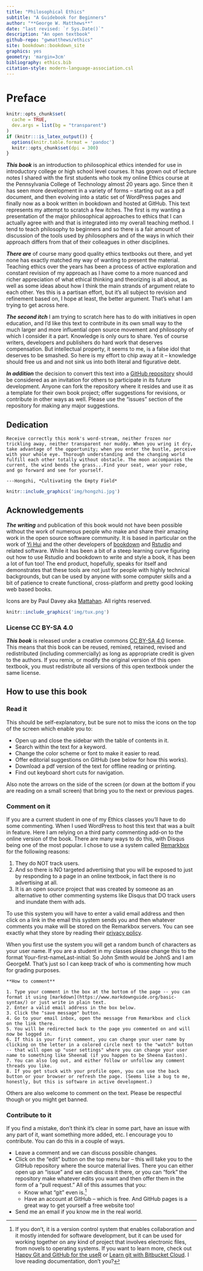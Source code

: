 ```yaml
--- 
title: "Philosophical Ethics"
subtitle: "A Guidebook for Beginners"
author: "**George W. Matthews**"
date: "last revised: `r Sys.Date()`"
description: "An open textbook"
github-repo: "gwmatthews/ethics"
site: bookdown::bookdown_site
graphics: yes
geometry: 'margin=3cm'
bibliography: ethics.bib
citation-style: modern-language-association.csl
---
```


# Preface {-}

```r
knitr::opts_chunk$set(
  cache = TRUE,
  dev.args = list(bg = "transparent")
)
if (knitr:::is_latex_output()) {
  options(knitr.table.format = 'pandoc')
  knitr::opts_chunk$set(dpi = 300)
}
```



**_This book_** is an introduction to philosophical ethics intended for use in introductory college or high school level courses. It has grown out of lecture notes I shared with the first students who took my online Ethics course at the Pennsylvania College of Technology  almost 20 years ago. Since then it has seen more development in a variety of forms -- starting out as a pdf document, and then evolving into a static set of WordPress pages and finally now as a book written in bookdown and hosted at GitHub. This text represents my attempt to scratch a few itches. The first is my wanting a presentation of the major philosophical approaches to ethics that I can actually agree with and that is integrated into my overall teaching method. I tend to teach philosophy to beginners and so there is a fair amount of discussion of the tools used by philosophers and of the ways in which their approach differs from that of their colleagues in other disciplines. 

**_There are_** of course many good quality ethics textbooks out there, and yet none has exactly matched my way of wanting to present the material. Teaching ethics over the years has been a process of active exploration and constant revision of my approach as I have come to a more nuanced and richer appreciation of what ethical thinking and theorizing is all about, as well as some ideas about how I think the main strands of argument relate to each other. Yes this is a partisan effort, but it's all subject to revision and refinement based on, I hope at least, the better argument. That's what I am trying to get across here. 

**_The second itch_** I am trying to scratch here has to do with initiatives in open education, and I'd like this text to contribute in its own small way to the much larger and more influential open source movement and philosophy of which I consider it a part. Knowledge is only ours to share. Yes of course writers, developers and publishers do hard work that deserves compensation. But intellectual property, it seems to me, is a false idol that deserves to be smashed. So here is my effort to chip away at it -- knowledge should free us and and not sink us into both literal and figurative debt.

**_In addition_** the decision to convert this text into a [GitHub repository](https://github.com/gwmatthews/ethics) should be considered as an invitation for others to participate in its future development. Anyone can fork the repository where it resides and use it as a template for their own book project; offer suggestions for revisions, or contribute in other ways as well. Please use the "issues" section of the repository for making any major suggestions.

## Dedication {-}



```block
Receive correctly this monk's word-stream, neither frozen nor trickling away, neither transparent nor muddy. When you wring it dry, take advantage of the opportunity; when you enter the bustle, perceive with your whole eye. Thorough understanding and the changing world fulfill each other totally without obstacle. The moon accompanies the current, the wind bends the grass...Find your seat, wear your robe, and go forward and see for yourself.

---Hongzhi, *Cultivating the Empty Field* 
```

```r
knitr::include_graphics('img/hongzhi.jpg')
```

## Acknowledgements {-}

**_The writing_** and publication of this book would not have been possible without the work of numerous people who make and share their amazing work in the open source software community. It is based in particular on the work of [Yi Hui](https://github.com/yihui) and the other developers of [bookdown](https://github.com/rstudio/bookdown) and [Rstudio](https://rstudio.com/products/rstudio/) and related software. While it has been a bit of a steep learning curve figuring out how to use Rstudio and bookdown to write and style a book, it has been a lot of fun too! The end product, hopefully, speaks for itself and demonstrates that these tools are not just for people with highly technical backgrounds, but can be used by anyone with some computer skills and a bit of patience to create functional, cross-platform and pretty good looking web based books. 

Icons are by Paul Davey aka [Mattahan](http://mattahan.deviantart.com). All rights reserved.

```r
knitr::include_graphics('img/tux.png')
```

### License CC BY-SA 4.0 {-}

**_This book_** is released under a creative commons [CC BY-SA 4.0](https://creativecommons.org/licenses/by-sa/4.0/) license. This means that this book can be reused, remixed, retained, revised and redistributed (including commercially) as long as appropriate credit is given to the authors. If you remix, or modify the original version of this open textbook, you must redistribute all versions of this open textbook under the same license.

## How to use this book {-}

### Read it {-}

This should be self-explanatory, but be sure not to miss the icons on the top of the screen which enable you to:

- Open up and close the sidebar with the table of contents in it.
- Search within the text for a keyword.
- Change the color scheme or font to make it easier to read.
- Offer editorial suggestions on GitHub (see below for how this works).
- Download a pdf version of the text for offline reading or printing.
- Find out keyboard short cuts for navigation.

Also note the arrows on the side of the screen (or down at the bottom if you are reading on a small screen) that bring you to the next or previous pages.

### Comment on it {-}

If you are a current student in one of my Ethics classes you'll have to do some commenting. When I used WordPress to host this text that was a built in feature. Here I am relying on a third party commenting add-on to the online version of the book. There are many ways to do this, with Disqus being one of the most popular. I chose to use a system called [Remarkbox](https://www.remarkbox.com/) for the following reasons:

1. They do NOT track users. 
2. And so there is NO targeted advertising that you will be exposed to just by responding to a page in an online textbook, in fact there is no advertising at all.
3. It is an open source project that was created by someone as an alternative to other commenting systems like Disqus that DO track users and inundate them with ads.

To use this system you will have to enter a valid email address and then click on a link in the email this system sends you and then whatever comments you make will be stored on the Remarkbox servers. You can see exactly what they store by reading their [privacy policy](https://www.remarkbox.com/privacy-policy.html).

When you first use the system you will get a random bunch of characters as your user name. If you are a student in my classes please change this to the format Your-first-nameLast-initial: So John Smith would be JohnS and I am GeorgeM. That's just so I can keep track of who is commenting how much for grading purposes.

```block
**How to comment**

1. Type your comment in the box at the bottom of the page -- you can format it using [markdown](https://www.markdownguide.org/basic-syntax/) or just write in plain text.
2. Enter a valid email address in the box below.
3. Click the "save message" button.
4. Go to your email inbox, open the message from Remarkbox and click on the link there.
5. You will be redirected back to the page you commented on and will now be logged in.
6. If this is your first comment, you can change your user name by clicking on the letter in a colored circle next to the "watch" button -- that will open up "user settings" where you can change your user name to something like SheenaE (if you happen to be Sheena Easton).
7. You can also log out, and either follow or unfollow any comment threads you like.
8. If you get stuck with your profile open, you can use the back button or your browser or refresh the page. (Seems like a bug to me, honestly, but this is software in active development.)

```

Others are also welcome to comment on the text. Please be respectful though or you might get banned.


### Contribute to it {-}

If you find a mistake, don't think it's clear in some part, have an issue with any part of it, want something more added, etc. I encourage you to contribute. You can do this in a couple of ways.

- Leave a comment and we can discuss possible changes.
- Click on the "edit" button on the top menu bar -- this will take you to the GitHub repository where the source material lives. There you can either open up an "issue" and we can discuss it there, or you can "fork" the repository make whatever edits you want and then offer them in the form of a "pull request." All of this assumes that you:
  + Know what "git" even is.^[If you don't, it is a version control system that enables collaboration and it mostly intended for software development, but it can be used for working together on any kind of project that involves electronic files, from novels to operating systems. If you want to learn more, check out [Happy Git and GitHub for the useR](https://happygitwithr.com/) or [Learn git with Bitbucket Cloud](https://www.atlassian.com/git/tutorials/learn-git-with-bitbucket-cloud). I love reading documentation, don't you?]
  + Have an account at GitHub -- which is free. And GitHub pages is a great way to get yourself a free website too!
- Send me an email if you know me in the real world.
